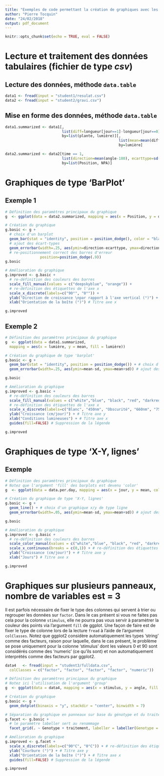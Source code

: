 ```yaml
---
title: "Exemples de code permettant la création de graphiques avec les packages 'ggplot2' et 'data.table'"
author: "Pierre Tocquin"
date: "24/02/2018"
output: pdf_document
---
```


```r
knitr::opts_chunk$set(echo = TRUE, eval = FALSE)
```

# Lecture et traitement des données tabulaires (fichier de type *csv*)

## Lecture des données, méthode `data.table`

```r
data1 <- fread(input = "student1/resulat.csv")
data2 <- fread(input = "student2/gravi.csv")
```

## Mise en forme des données, méthode `data.table`

```r
data1.summarized <- data1[,
                          list(diff=longueur[jour==1]-longueur[jour==0]),
                          by=list(plante, lumière)][, 
                                                    list(mean=mean(diff), sd=sd(diff)),
                                                    by=lumière]

data2.summarized <- data2[time == 1,
                          list(direction=mean(angle-180), ecarttype=sd(angle-180)),
                          by=list(Position, NPA)]
```
 
# Graphiques de type 'BarPlot'

## Exemple 1

```r
# Définition des paramètres principaux du graphique
g  <- ggplot(data = data2.summarized, mapping = aes(x = Position, y = direction, fill = NPA))

# Création du graphique
g.basic <- g + 
  # choix d'un barplot
  geom_bar(stat = "identity", position = position_dodge(), color = "black") +
  # ajout des écart-types
  geom_errorbar(width=.25, aes(ymin=direction-ecarttype, ymax=direction),  
  # re-positionnement correct des barres d'erreur
                position=position_dodge(.9))
g.basic

# Amélioration du graphique
g.improved <- g.basic +
  # re-définition des couleurs des barres
  scale_fill_manual(values = c("deepskyblue", "orange")) + 
  # re-définition des étiquettes de l'axe x
  scale_x_discrete(labels=c("90°", "0°")) + 
  ylab("Direction de croissance \npar rapport à l'axe vertical (°)") + # Titre axe y
  xlab("Orientation de la boîte (°)") # Titre axe x

g.improved
```

## Exemple 2

```r
# Définition des paramètres principaux du graphique
g  <- ggplot(data = data1.summarized, 
  mapping = aes(x = lumière, y = mean, fill = lumière))

# Création du graphique de type 'barplot'
g.basic <- g + 
  geom_bar(stat = "identity", position = position_dodge()) + # choix d'un barplot
  geom_errorbar(width=.25, aes(ymin=mean-sd, ymax=mean+sd)) # ajout des écart-types

g.basic

# Amélioration du graphique
g.improved <- g.basic +
  # re-définition des couleurs des barres
  scale_fill_manual(values = c("white","blue", "black", "red", "darkred")) + 
  # re-définition des étiquettes de l'axe x
  scale_x_discrete(labels=c("Blanc", "450nm", "Obscurité", "660nm", "750nm")) + 
  ylab("Croissance (cm/jour)") + # Titre axe y
  xlab("Conditions lumineuses") + # Titre axe x
  guides(fill=FALSE) # Suppression de la légende

g.improved
```

# Graphiques de type 'X-Y, lignes' 

## Exemple

```r
# Définition des paramètres principaux du graphique
# Notez que l'argument 'fill' des barplots est devenu 'color'
g  <- ggplot(data = data.per.day, mapping = aes(x = jour, y = mean, color = lumière)) 

# Création du graphique de type 'X-Y, lignes'
g.basic <- g + 
  geom_line() + # choix d'un graphique x/y de type ligne
  geom_errorbar(width=.05, aes(ymin=mean-sd, ymax=mean+sd)) # ajout des écart-types

g.basic

# Amélioration du graphique
g.improved <- g.basic +
  # re-définition des couleurs des barres
  scale_color_manual(values = c("white","blue", "black", "red", "darkred")) + 
  scale_x_continuous(breaks = c(0,1)) + # re-définition des étiquettes de l'axe x
  ylab("Croissance (cm/jour)") + # Titre axe y
  xlab("Jours") # Titre axe x

g.improved
```

# Graphiques sur plusieurs panneaux, nombre de variables est = 3


Il est parfois nécessaire de fixer le type des colonnes qui servent à trier ou regrouper les données sur `factor`. Dans le cas présent si vous ne faites pas cela pour la colonne `stimulus`, elle ne pourra pas vous servir à paramètrer la couleur des points via l'argument `fill` de ggplot. Une façon de faire est de fixer le type de colonne lors de la lecture `fread` à l'aide de l'argument `colClasses`. Notez que ggplot2 considère automatiquement les types 'string' comme des facteurs, raison pour laquelle, dans le cas présent, le problème se pose uniquement pour la colonne 'stimulus' dont les valeurs 0 et 90 sont considérés comme des 'numeric' (ce qu'ils sont) et non automatiquement interprétés comme des facteurs
par ggplot2.

```r
data4   <- fread(input = "student3/fulldata.csv", 
  colClasses = c("factor", "factor", "factor", "factor", "numeric"))

# Définition des paramètres principaux du graphique
# Notez ici l'utilisation de l'argument 'group'
g  <- ggplot(data = data4, mapping = aes(x = stimulus, y = angle, fill = stimulus))

# Création du graphique
g.basic <- g + 
  geom_dotplot(binaxis = "y", stackdir = "center", binwidth = 7) 

# Séparation du graphique en panneaux sur base du génotype et du traitement
g.facet <- g.basic +
  # le paramètre labeller sert au renommage
  facet_grid(. ~ Genotype + traitement, labeller = labeller(Genotype = c(GUS = "WT", PIN = "pin3-4"))) 

# Amélioration du graphique
g.improved <- g.facet +
  scale_x_discrete(labels=c("90°C", "0°C")) + # re-définition des étiquettes de l'axe x
  ylab("Courbure (°)") + # Titre axe y
  xlab("Orientation de la boîte (°)") + # Titre axe x
  guides(fill=FALSE) # Suppression de la légende

g.improved
```
